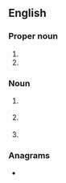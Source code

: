 {{also|of|of-|Of-|OF.|óf|òf|ôf}}
==English==

===Proper noun===
{{en-prop}}

# {{init of|en|Old French}}
# {{init of|en|Old Frisian}}

===Noun===
{{en-noun}}

# {{lb|en|baseball}} {{abbrev of|en|outfield}}
# {{lb|en|baseball}} {{abbrev of|en|outfielder}}
# {{lb|en|internet}} {{abbrev of|en|OnlyFans}}

===Anagrams===
* {{anagrams|en|a=fo|F/O|FO|fo|fo'|fo.}}